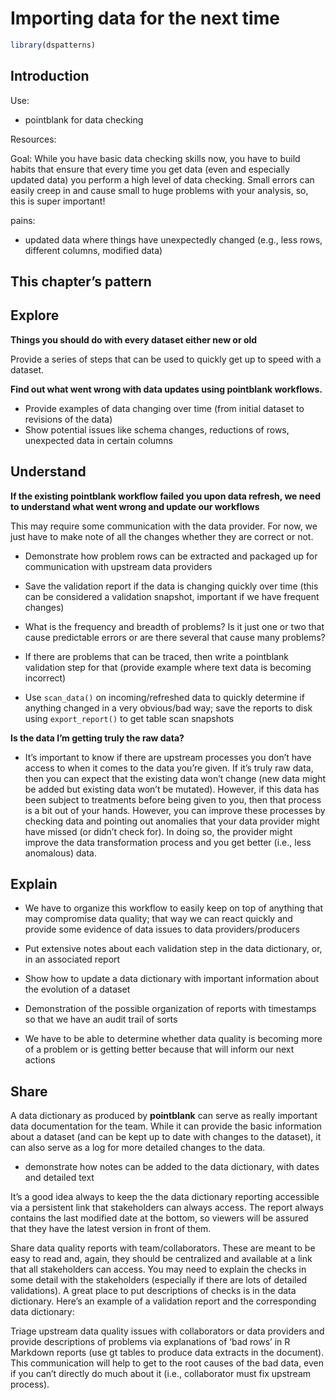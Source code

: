 # Importing data for the next time

```r
library(dspatterns)
```


## Introduction

Use: 

- pointblank for data checking

Resources:

Goal: While you have basic data checking skills now, you have to build habits that ensure that every time you get data (even and especially updated data) you perform a high level of data checking. Small errors can easily creep in and cause small to huge problems with your analysis, so, this is super important!

pains:

- updated data where things have unexpectedly changed (e.g., less rows, different columns, modified data)


## This chapter's pattern


## Explore

**Things you should do with every dataset either new or old**

Provide a series of steps that can be used to quickly get up to speed with a dataset.


**Find out what went wrong with data updates using pointblank workflows.**

- Provide examples of data changing over time (from initial dataset to revisions of the data)
- Show potential issues like schema changes, reductions of rows, unexpected data in certain columns

## Understand

**If the existing pointblank workflow failed you upon data refresh, we need to understand what went wrong and update our workflows**

This may require some communication with the data provider. For now, we just have to make note of all the changes whether they are correct or not. 

- Demonstrate how problem rows can be extracted and packaged up for communication with upstream data providers

- Save the validation report if the data is changing quickly over time (this can be considered a validation snapshot, important if we have frequent changes)

- What is the frequency and breadth of problems? Is it just one or two that cause predictable errors or are there several that cause many problems?

- If there are problems that can be traced, then write a pointblank validation step for that (provide example where text data is becoming incorrect)

- Use `scan_data()` on incoming/refreshed data to quickly determine if anything changed in a very obvious/bad way; save the reports to disk using `export_report()` to get table scan snapshots

**Is the data I'm getting truly the raw data?** 

- It's important to know if there are upstream processes you don't have access to when it comes to the data you're given. If it's truly raw data, then you can expect that the existing data won't change (new data might be added but existing data won't be mutated). However, if this data has been subject to treatments before being given to you, then that process is a bit out of your hands. However, you can improve these processes by checking data and pointing out anomalies that your data provider might have missed (or didn't check for). In doing so, the provider might improve the data transformation process and you get better (i.e., less anomalous) data.

## Explain

- We have to organize this workflow to easily keep on top of anything that may compromise data quality; that way we can react quickly and provide some evidence of data issues to data providers/producers

- Put extensive notes about each validation step in the data dictionary, or, in an associated report

- Show how to update a data dictionary with important information about the evolution of a dataset

- Demonstration of the possible organization of reports with timestamps so that we have an audit trail of sorts

- We have to be able to determine whether data quality is becoming more of a problem or is getting better because that will inform our next actions

## Share

A data dictionary as produced by **pointblank** can serve as really important data documentation for the team. While it can provide the basic information about a dataset (and can be kept up to date with changes to the dataset), it can also serve as a log for more detailed changes to the data. 

- demonstrate how notes can be added to the data dictionary, with dates and detailed text

It's a good idea always to keep the the data dictionary reporting accessible via a persistent link that stakeholders can always access. The report always contains the last modified date at the bottom, so viewers will be assured that they have the latest version in front of them.

Share data quality reports with team/collaborators. These are meant to be easy to read and, again, they should be centralized and available at a link that all stakeholders can access. You may need to explain the checks in some detail with the stakeholders (especially if there are lots of detailed validations). A great place to put descriptions of checks is in the data dictionary. Here's an example of a validation report and the corresponding data dictionary:

<!-- validation report -->

<!-- data dictionary -->

Triage upstream data quality issues with collaborators or data providers and provide descriptions of problems via explanations of 'bad rows' in R Markdown reports (use gt tables to produce data extracts in the document). This communication will help to get to the root causes of the bad data, even if you can't directly do much about it (i.e., collaborator must fix upstream process).

